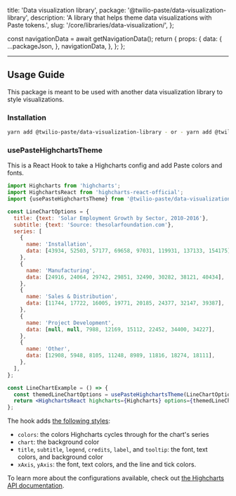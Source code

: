   title: 'Data visualization library',
  package: '@twilio-paste/data-visualization-library',
  description: 'A library that helps theme data visualizations with Paste tokens.',
  slug: '/core/libraries/data-visualization/',
};



  const navigationData = await getNavigationData();
  return {
    props: {
      data: {
        ...packageJson,
      },
      navigationData,
    },
  };
};

<GenericHeader
  name={meta.title}
  categoryRoute={SidebarCategoryRoutes.LIBRARIES}
  githubUrl="https://github.com/twilio-labs/paste/tree/main/packages/paste-libraries/data-visualization"
  storybookUrl="/?path=/story/libraries-data-visualization"
  packageName={props.data.name}
  version={props.data.version}
  description={props.data.description}
/>

---

<contentwrapper>
<PageAside data={mdxHeadings} />
<content>

## Usage Guide

This package is meant to be used with another data visualization library to style visualizations.

### Installation

```bash
yarn add @twilio-paste/data-visualization-library - or - yarn add @twilio-paste/core
```

### usePasteHighchartsTheme

This is a React Hook to take a Highcharts config and add Paste colors and fonts.

```jsx
import Highcharts from 'highcharts';
import HighchartsReact from 'highcharts-react-official';
import {usePasteHighchartsTheme} from '@twilio-paste/data-visualization-library';

const LineChartOptions = {
  title: {text: 'Solar Employment Growth by Sector, 2010-2016'},
  subtitle: {text: 'Source: thesolarfoundation.com'},
  series: [
    {
      name: 'Installation',
      data: [43934, 52503, 57177, 69658, 97031, 119931, 137133, 154175],
    },
    {
      name: 'Manufacturing',
      data: [24916, 24064, 29742, 29851, 32490, 30282, 38121, 40434],
    },
    {
      name: 'Sales & Distribution',
      data: [11744, 17722, 16005, 19771, 20185, 24377, 32147, 39387],
    },
    {
      name: 'Project Development',
      data: [null, null, 7988, 12169, 15112, 22452, 34400, 34227],
    },
    {
      name: 'Other',
      data: [12908, 5948, 8105, 11248, 8989, 11816, 18274, 18111],
    },
  ],
};

const LineChartExample = () => {
  const themedLineChartOptions = usePasteHighchartsTheme(LineChartOptions);
  return <HighchartsReact highcharts={Highcharts} options={themedLineChartOptions} />;
};
```

The hook adds [the following styles](https://github.com/twilio-labs/paste/blob/4aefbe75d7c34ebdab209be14073426c1632d8a9/packages/paste-libraries/data-visualization/src/usePasteHighchartsTheme.tsx#L42):

- `colors`: the colors Highcharts cycles through for the chart's series
- `chart`: the background color
- `title`, `subtitle`, `legend`, `credits`, `label`, and `tooltip`: the font, text colors, and background color
- `xAxis`, `yAxis`: the font, text colors, and the line and tick colors.

To learn more about the configurations available, check out [the Highcharts API documentation](https://api.highcharts.com/highcharts/).

<ChangelogRevealer>
  <Changelog />
</ChangelogRevealer>

</content>

</contentwrapper>
